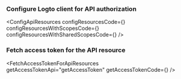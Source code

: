 
<ApiResourcesDescription />

### Configure Logto client for API authorization

<ConfigApiResources
  configResourcesCode={<ConfigResourcesCode />}
  configResourcesWithScopesCode={<ConfigResourcesWithScopesCode />}
  configResourcesWithSharedScopesCode={<ConfigResourcesWithSharedScopesCode />}
/>

### Fetch access token for the API resource

<FetchAccessTokenForApiResources
  getAccessTokenApi="getAccessToken"
  getAccessTokenCode={<GetAccessTokenCode />}
/>
